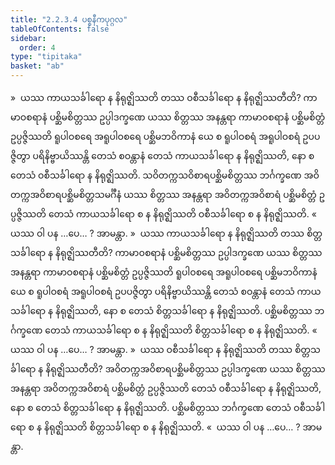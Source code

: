 ```yaml
---
title: "2.2.3.4 ပစ္စနီကပုဂ္ဂလ"
tableOfContents: false
sidebar:
  order: 4
type: "tipitaka"
basket: "ab"
---
```



<DynamicBreadcrumb />

<Division number="93">

<Paragraph number="419">
»  ယဿ ကာယသင်္ခါရော န နိရုဇ္ဈိဿတိ တဿ ဝစီသင်္ခါရော န နိရုဇ္ဈိဿတီတိ?
</Paragraph>

<Paragraph number="420">
ကာမာဝစရာနံ ပစ္ဆိမစိတ္တဿ ဥပ္ပါဒက္ခဏေ ယဿ စိတ္တဿ အနန္တရာ ကာမာဝစရာနံ ပစ္ဆိမစိတ္တံ ဥပ္ပဇ္ဇိဿတိ ရူပါဝစရေ အရူပါဝစရေ ပစ္ဆိမဘဝိကာနံ ယေ စ ရူပါဝစရံ အရူပါဝစရံ ဥပပဇ္ဇိတွာ ပရိနိဗ္ဗာယိဿန္တိ တေသံ စဝန္တာနံ တေသံ ကာယသင်္ခါရော န နိရုဇ္ဈိဿတိ, နော စ တေသံ ဝစီသင်္ခါရော န နိရုဇ္ဈိဿတိ. သဝိတက္ကသဝိစာရပစ္ဆိမစိတ္တဿ ဘင်္ဂက္ခဏေ အဝိတက္ကအဝိစာရပစ္ဆိမစိတ္တသမင်္ဂီနံ ယဿ စိတ္တဿ အနန္တရာ အဝိတက္ကအဝိစာရံ ပစ္ဆိမစိတ္တံ ဥပ္ပဇ္ဇိဿတိ တေသံ ကာယသင်္ခါရော စ န နိရုဇ္ဈိဿတိ ဝစီသင်္ခါရော စ န နိရုဇ္ဈိဿတိ.
</Paragraph>

<Paragraph number="421">
«  ယဿ ဝါ ပန …ပေ… ? အာမန္တာ.
</Paragraph>

<Paragraph number="422">
»  ယဿ ကာယသင်္ခါရော န နိရုဇ္ဈိဿတိ တဿ စိတ္တသင်္ခါရော န နိရုဇ္ဈိဿတီတိ?
</Paragraph>

<Paragraph number="423">
ကာမာဝစရာနံ ပစ္ဆိမစိတ္တဿ ဥပ္ပါဒက္ခဏေ ယဿ စိတ္တဿ အနန္တရာ ကာမာဝစရာနံ ပစ္ဆိမစိတ္တံ ဥပ္ပဇ္ဇိဿတိ ရူပါဝစရေ အရူပါဝစရေ ပစ္ဆိမဘဝိကာနံ ယေ စ ရူပါဝစရံ အရူပါဝစရံ ဥပပဇ္ဇိတွာ ပရိနိဗ္ဗာယိဿန္တိ တေသံ စဝန္တာနံ တေသံ ကာယသင်္ခါရော န နိရုဇ္ဈိဿတိ, နော စ တေသံ စိတ္တသင်္ခါရော န နိရုဇ္ဈိဿတိ. ပစ္ဆိမစိတ္တဿ ဘင်္ဂက္ခဏေ တေသံ ကာယသင်္ခါရော စ န နိရုဇ္ဈိဿတိ စိတ္တသင်္ခါရော စ န နိရုဇ္ဈိဿတိ.
</Paragraph>

<Paragraph number="424">
«  ယဿ ဝါ ပန …ပေ… ? အာမန္တာ.
</Paragraph>

</Division>
<Division number="94">

<Paragraph number="425">
»  ယဿ ဝစီသင်္ခါရော န နိရုဇ္ဈိဿတိ တဿ စိတ္တသင်္ခါရော န နိရုဇ္ဈိဿတီတိ?
</Paragraph>

<Paragraph number="426">
အဝိတက္ကအဝိစာရပစ္ဆိမစိတ္တဿ ဥပ္ပါဒက္ခဏေ ယဿ စိတ္တဿ အနန္တရာ အဝိတက္ကအဝိစာရံ ပစ္ဆိမစိတ္တံ ဥပ္ပဇ္ဇိဿတိ တေသံ ဝစီသင်္ခါရော န နိရုဇ္ဈိဿတိ, နော စ တေသံ စိတ္တသင်္ခါရော န နိရုဇ္ဈိဿတိ. ပစ္ဆိမစိတ္တဿ ဘင်္ဂက္ခဏေ တေသံ ဝစီသင်္ခါရော စ န နိရုဇ္ဈိဿတိ စိတ္တသင်္ခါရော စ န နိရုဇ္ဈိဿတိ.
</Paragraph>

<Paragraph number="427">
«  ယဿ ဝါ ပန …ပေ… ? အာမန္တာ.
</Paragraph>
</Division>